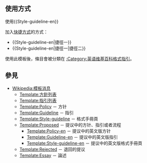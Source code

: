 ==使用方式==
使用<nowiki>{{Style-guideline-en}}</nowiki>

加入[[WP:SHORT|快捷方式]]的方式：
*<nowiki>{{Style-guideline-en|捷徑一}}</nowiki>
*<nowiki>{{Style-guideline-en|捷徑一|捷徑二}}</nowiki>


使用此模板後，條目會被分類在 [[:Category:英语维基百科格式指引]]。

==參見==
* [[Wikipedia:模板消息]]
** [[Template:方針列表]]
** [[Template:指引列表]]
** [[Template:Policy]] － 方针
** [[Template:Guideline]] － 指引
** [[Template:Style-guideline]] － 格式手冊頁
** [[Template:Proposed]] － 提议中的方针、指引或者流程
*** [[Template:Policy-en]] － 提议中的英文版方针
*** [[Template:Guideline-en]] － 提议中的英文版指引
*** [[Template:Style-guideline-en]] － 提议中的英文版格式手冊頁
** [[Template:Rejected]] － 退回的提议
** [[Template:Essay]] － 論述

<includeonly>
[[Category:維基計畫頁模板|{{PAGENAME}}]]
</includeonly>